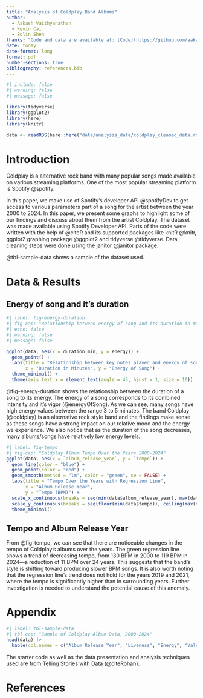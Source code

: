 ```yaml
---
title: "Analysis of Coldplay Band Albums"
author: 
  - Aakash Vaithyanathan
  - Kevin Cai
  - Bolin Shen
thanks: "Code and data are available at: [Code](https://github.com/aakash2002/Coldplay-Band-Albums)."
date: today
date-format: long
format: pdf
number-sections: true
bibliography: references.bib
---
```


```r
#| include: false
#| warning: false
#| message: false

library(tidyverse)
library(ggplot2)
library(here)
library(knitr)

data <- readRDS(here::here("data/analysis_data/coldplay_cleaned_data.rds"))
```

# Introduction{#intro}

Coldplay is a alternative rock band with many popular songs made available on various streaming platforms. One of the most popular streaming platform is Spotify @spotify.

In this paper, we make use of Spotify's developer API @spotifyDev to get access to various parameters part of a song for the artist between the year 2000 to 2024. In this paper, we present some graphs to highlight some of our findings and discuss about them from the artist Coldplay. The dataset was made available using Spotify Developer API. Parts of the code were written with the help of @citeR and its supported packages like knitR @knitr, ggplot2 graphing package @ggplot2 and tidyverse @tidyverse. Data cleaning steps were done using the janitor @janitor package.

@tbl-sample-data shows a sample of the dataset used. 


# Data & Results{#data}

## Energy of song and it's duration
```r
#| label: fig-energy-duration
#| fig-cap: "Relationship between energy of song and its duration in minutes"
#| echo: false
#| warning: false
#| message: false

ggplot(data, aes(x = duration_min, y = energy)) +
  geom_point() +
  labs(title = "Relationship between key notes played and energy of song for 2000-2024 years",
       x = "Duration in Minutes", y = "Energy of Song") +
  theme_minimal() +
  theme(axis.text.x = element_text(angle = 45, hjust = 1, size = 10))


```
@fig-energy-duration shows the relationship between the duration of a song to its energy. The energy of a song corresponds to its combined intensity and it's vigor (@energyOfSong). As we can see, many songs have high energy values between the range 3 to 5 minutes. The band Coldplay (@coldplay) is an alternative rock style band and the findings make sense as these songs have a strong impact on our relative mood and the energy we experience. We also notice that as the duration of the song decreases, many albums/songs have relatively low energy levels.

```r
#| label: fig-tempo
#| fig-cap: "Coldplay Album Tempo Over the Years 2000-2024"
ggplot(data, aes(x = `album_release_year`, y = `tempo`)) +
  geom_line(color = "blue") +       
  geom_point(color = "red") +       
  geom_smooth(method = "lm", color = "green", se = FALSE) + 
  labs(title = "Tempo Over the Years with Regression Line",
       x = "Album Release Year",
       y = "Tempo (BPM)") +
  scale_x_continuous(breaks = seq(min(data$album_release_year), max(data$album_release_year), by = 2)) + 
  scale_y_continuous(breaks = seq(floor(min(data$tempo)), ceiling(max(data$tempo)), by = 10)) + 
  theme_minimal()
```

## Tempo and Album Release Year
From @fig-tempo, we can see that there are noticeable changes in the tempo of Coldplay's albums over the years. The green regression line shows a trend of decreasing tempo, from 130 BPM in 2000 to 119 BPM in 2024—a reduction of 11 BPM over 24 years. This suggests that the band's style is shifting toward producing slower BPM songs. It is also worth noting that the regression line's trend does not hold for the years 2019 and 2021, where the tempo is significantly higher than in surrounding years. Further investigation is needed to understand the potential cause of this anomaly.

# Appendix{#appendix}
```r
#| label: tbl-sample-data
#| tbl-cap: "Sample of Coldplay Album Data, 2000-2024"
head(data) |> 
  kable(col.names = c("Album Release Year", "Liveness", "Energy", "Valence", "Tempo (BPM)", "Duration Min", "Key Mode"))
```

The starter code as well as the data presentation and analysis techniques used are from Telling Stories with Data (@citeRohan).

\newpage
# References{#ref}
